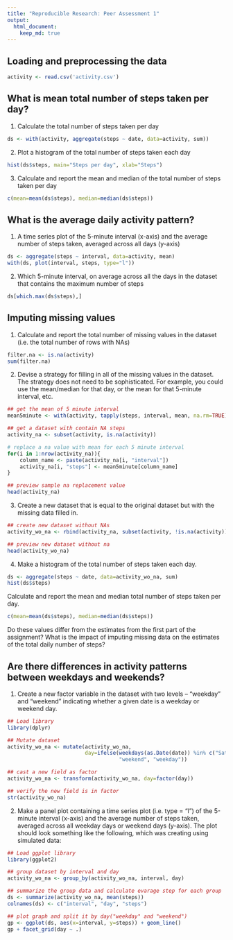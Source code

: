 ```yaml
---
title: "Reproducible Research: Peer Assessment 1"
output: 
  html_document:
    keep_md: true
---
```



## Loading and preprocessing the data

```r
activity <- read.csv('activity.csv')
```


## What is mean total number of steps taken per day?

1. Calculate the total number of steps taken per day
```r
ds <- with(activity, aggregate(steps ~ date, data=activity, sum))
```

2. Plot a histogram of the total number of steps taken each day
```r
hist(ds$steps, main="Steps per day", xlab="Steps")
```

3. Calculate and report the mean and median of the total number of steps taken per day
```r
c(mean=mean(ds$steps), median=median(ds$steps))
```

## What is the average daily activity pattern?

1. A time series plot of the 5-minute interval (x-axis) and the average number of steps taken, averaged across all days (y-axis)
```r
ds <- aggregate(steps ~ interval, data=activity, mean)
with(ds, plot(interval, steps, type="l"))
```

2. Which 5-minute interval, on average across all the days in the dataset that contains the maximum number of steps
```r
ds[which.max(ds$steps),]
```

## Imputing missing values

1. Calculate and report the total number of missing values in the dataset (i.e. the total number of rows with NAs)

```r
filter.na <- is.na(activity)
sum(filter.na)
```

2. Devise a strategy for filling in all of the missing values in the dataset. The strategy does not need to be sophisticated. For example, you could use the mean/median for that day, or the mean for that 5-minute interval, etc.

```r
## get the mean of 5 minute interval
mean5minute <- with(activity, tapply(steps, interval, mean, na.rm=TRUE))

## get a dataset with contain NA steps
activity_na <- subset(activity, is.na(activity))

# replace a na value with mean for each 5 minute interval
for(i in 1:nrow(activity_na)){
    column_name <- paste(activity_na[i, "interval"])
    activity_na[i, "steps"] <- mean5minute[column_name]
}

## preview sample na replacement value
head(activity_na)
```

3. Create a new dataset that is equal to the original dataset but with the missing data filled in.

```r
## create new dataset without NAs
activity_wo_na <- rbind(activity_na, subset(activity, !is.na(activity)))

## preview new dataset without na
head(activity_wo_na)
```

4. Make a histogram of the total number of steps taken each day.

```r
ds <- aggregate(steps ~ date, data=activity_wo_na, sum)
hist(ds$steps)
```

Calculate and report the mean and median total number of steps taken per day.
```r
c(mean=mean(ds$steps), median=median(ds$steps))
```

Do these values differ from the estimates from the first part of the assignment? What is the impact of imputing missing data on the estimates of the total daily number of steps?

## Are there differences in activity patterns between weekdays and weekends?

1. Create a new factor variable in the dataset with two levels – “weekday” and “weekend” indicating whether a given date is a weekday or weekend day.

```r
## Load library
library(dplyr)

## Mutate dataset
activity_wo_na <- mutate(activity_wo_na, 
                         day=ifelse(weekdays(as.Date(date)) %in% c("Saturday", "Sunday"), 
                                    "weekend", "weekday"))

## cast a new field as factor
activity_wo_na <- transform(activity_wo_na, day=factor(day))

## verify the new field is in factor
str(activity_wo_na)
```

2. Make a panel plot containing a time series plot (i.e. type = "l") of the 5-minute interval (x-axis) and the average number of steps taken, averaged across all weekday days or weekend days (y-axis). The plot should look something like the following, which was creating using simulated data:

```r
## Load ggplot library
library(ggplot2)

## group dataset by interval and day
activity_wo_na <- group_by(activity_wo_na, interval, day)

## summarize the group data and calculate evarage step for each group
ds <- summarize(activity_wo_na, mean(steps))
colnames(ds) <- c("interval", "day", "steps")

## plot graph and split it by day("weekday" and "weekend")
gp <- ggplot(ds, aes(x=interval, y=steps)) + geom_line()
gp + facet_grid(day ~ .)
```

